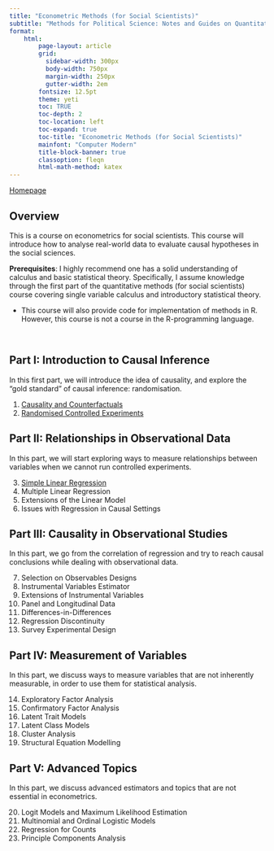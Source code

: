 ```yaml
---
title: "Econometric Methods (for Social Scientists)"
subtitle: "Methods for Political Science: Notes and Guides on Quantitative Methods"
format:
    html:
        page-layout: article
        grid:
          sidebar-width: 300px
          body-width: 750px
          margin-width: 250px
          gutter-width: 2em
        fontsize: 12.5pt
        theme: yeti
        toc: TRUE
        toc-depth: 2
        toc-location: left
        toc-expand: true
        toc-title: "Econometric Methods (for Social Scientists)"
        mainfont: "Computer Modern"
        title-block-banner: true
        classoption: fleqn
        html-math-method: katex
---
```


[Homepage](https://politicalscience.github.io)

## Overview

This is a course on econometrics for social scientists. This course will introduce how to analyse real-world data to evaluate causal hypotheses in the social sciences.

**Prerequisites**: I highly recommend one has a solid understanding of calculus and basic statistical theory. Specifically, I assume knowledge through the first part of the quantitative methods (for social scientists) course covering single variable calculus and introductory statistical theory.

-   This course will also provide code for implementation of methods in R. However, this course is not a course in the R-programming language.

<br />

## **Part I: Introduction to Causal Inference**

In this first part, we will introduce the idea of causality, and explore the "gold standard" of causal inference: randomisation.

1.  [Causality and Counterfactuals](https://politicalscience.github.io/metrics/1/1.html)
2.  [Randomised Controlled Experiments](https://politicalscience.github.io/metrics/1/2.html)

## Part II: Relationships in Observational Data

In this part, we will start exploring ways to measure relationships between variables when we cannot run controlled experiments.

3.  [Simple Linear Regression](https://politicalscience.github.io/metrics/2/3.html)
4.  Multiple Linear Regression
5.  Extensions of the Linear Model
6.  Issues with Regression in Causal Settings

## Part III: Causality in Observational Studies

In this part, we go from the correlation of regression and try to reach causal conclusions while dealing with observational data.

7.  Selection on Observables Designs
8.  Instrumental Variables Estimator
9.  Extensions of Instrumental Variables
10. Panel and Longitudinal Data
11. Differences-in-Differences
12. Regression Discontinuity
13. Survey Experimental Design

## Part IV: Measurement of Variables

In this part, we discuss ways to measure variables that are not inherently measurable, in order to use them for statistical analysis.

14. Exploratory Factor Analysis
15. Confirmatory Factor Analysis
16. Latent Trait Models
17. Latent Class Models
18. Cluster Analysis
19. Structural Equation Modelling

## Part V: Advanced Topics

In this part, we discuss advanced estimators and topics that are not essential in econometrics.

20. Logit Models and Maximum Likelihood Estimation
21. Multinomial and Ordinal Logistic Models
22. Regression for Counts
23. Principle Components Analysis

